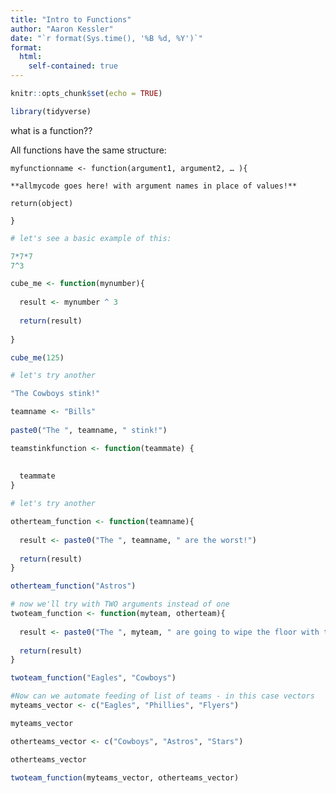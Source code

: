 ```yaml
---
title: "Intro to Functions"
author: "Aaron Kessler"
date: "`r format(Sys.time(), '%B %d, %Y')`"
format:
  html:
    self-contained: true
---
```


```r
knitr::opts_chunk$set(echo = TRUE)

library(tidyverse)

```

what is a function??

All functions have the same structure:

`myfunctionname <- function(argument1, argument2, … ){`

`**allmycode goes here! with argument names in place of values!**`

`return(object)`

`}`

```r
# let's see a basic example of this:

7*7*7
7^3

cube_me <- function(mynumber){
  
  result <- mynumber ^ 3
  
  return(result)
  
}
```

```r

cube_me(125)

```

```r
# let's try another

"The Cowboys stink!"

teamname <- "Bills"
  
paste0("The ", teamname, " stink!")

teamstinkfunction <- function(teammate) {
  
  
  teammate
}

```


```r
# let's try another

otherteam_function <- function(teamname){
  
  result <- paste0("The ", teamname, " are the worst!")
  
  return(result)
}
```




```r
otherteam_function("Astros")
```

```r
# now we'll try with TWO arguments instead of one
twoteam_function <- function(myteam, otherteam){
  
  result <- paste0("The ", myteam, " are going to wipe the floor with the ", otherteam)
  
  return(result)
}
```

```r

twoteam_function("Eagles", "Cowboys")


```

```r
#Now can we automate feeding of list of teams - in this case vectors
myteams_vector <- c("Eagles", "Phillies", "Flyers")

myteams_vector
```


```r
otherteams_vector <- c("Cowboys", "Astros", "Stars")

otherteams_vector
```


```r

twoteam_function(myteams_vector, otherteams_vector)

```
